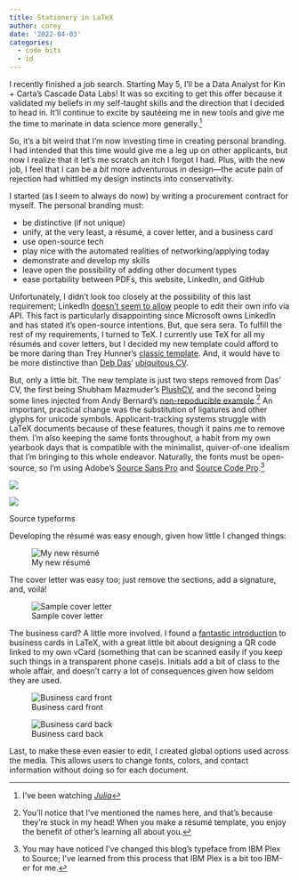 ```yaml
---
title: Stationery in LaTeX
author: corey
date: '2022-04-03'
categories:
  - code bits
  - id
---
```


I recently finished a job search.
Starting May 5, I'll be a Data Analyst for Kin + Carta's Cascade Data Labs!
It was so exciting to get this offer because it validated my beliefs in my self-taught skills and the direction that I decided to head in.
It'll continue to excite by sautéeing me in new tools and give me the time to marinate in data science more generally.^[I've been watching [*Julia*](https://en.wikipedia.org/wiki/Julia_\(2022_TV_series\))]

So, it's a bit weird that I'm now investing time in creating personal branding.
I had intended that this time would give me a leg up on other applicants, but now I realize that it let's me scratch an itch I forgot I had.
Plus, with the new job, I feel that I can be a *bit* more adventurous in design---the acute pain of rejection had whittled my design instincts into conservativity.

I started (as I seem to always do now) by writing a procurement contract for myself.
The personal branding must:

* be distinctive (if not unique)
* unify, at the very least, a résumé, a cover letter, and a business card
* use open-source tech
* play nice with the automated realities of networking/applying today
* demonstrate and develop my skills
* leave open the possibility of adding other document types
* ease portability between PDFs, this website, LinkedIn, and GitHub

Unfortunately, I didn't look too closely at the possibility of this last requirement; LinkedIn [doesn't seem to allow](https://medium.com/swlh/the-frustrations-of-dealing-with-the-linkedin-api-747147c95eac) people to edit their own info via API.
This fact is particularly disappointing since Microsoft owns LinkedIn and has stated it's open-source intentions.
But, que sera sera.
To fulfill the rest of my requirements, I turned to TeX.
I currently use TeX for all my résumés and cover letters, but I decided my new template could afford to be more daring than Trey Hunner's [classic template](https://github.com/treyhunner/resume).
And, it would have to be more distinctive than [Deb Das](http://debarghyadas.com/)' [ubiquitous CV](https://github.com/deedy/Deedy-Resume).

But, only a little bit.
The new template is just two steps removed from Das' CV, the first being Shubham Mazmuder's [PlushCV](https://github.com/sansquoi/PlushCV), and the second being some lines injected from Andy Bernard's [non-repoducible example](https://www.behance.net/gallery/134696793/Modern-Resume-Template-CV).^[You'll notice that I've mentioned the names here, and that's because they're stuck in my head! When you make a résumé template, you enjoy the benefit of other's learning all about you.]
An important, practical change was the substitution of ligatures and other glyphs for unicode symbols.
Applicant-tracking systems struggle with LaTeX documents because of these features, though it pains me to remove them.
I'm also keeping the same fonts throughout, a habit from my own yearbook days that is compatible with the minimalist, quiver-of-one idealism that I'm bringing to this whole endeavor.
Naturally, the fonts must be open-source, so I'm using Adobe's [Source Sans Pro](https://en.wikipedia.org/wiki/Source_Sans) and [Source Code Pro](https://en.wikipedia.org/wiki/Source_Code_Pro).^[You may have noticed I've changed this blog's typeface from IBM Plex to Source; I've learned from this process that IBM Plex is a bit too IBM-er for me.]

::: {layout-ncol=2}
![](https://upload.wikimedia.org/wikipedia/commons/5/56/SourceSansPro-sample.svg)

![](https://upload.wikimedia.org/wikipedia/commons/b/b2/Source_Code_Pro_-_sample.svg)

Source typeforms
:::

Developing the résumé was easy enough, given how little I changed things:

![My new résumé]("resume.png")

The cover letter was easy too; just remove the sections, add a signature, and, voilá!

![Sample cover letter]("letter.png")

The business card?
A little more involved.
I found a [fantastic introduction](https://olivierpieters.be/blog/2017/02/11/designing-a-business-card-in-latex) to business cards in LaTeX, with a great little bit about designing a QR code linked to my own vCard (something that can be scanned easily if you keep such things in a transparent phone case)s.
Initials add a bit of class to the whole affair, and doesn't carry a lot of consequences given how seldom they are used.

::: {layout-ncol=2}
![Business card front](biz-card_front.png)

![Business card back](biz-card_back.png)
:::


Last, to make these even easier to edit, I created global options used across the media.
This allows users to change fonts, colors, and contact information without doing so for each document.
